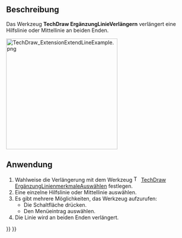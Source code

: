 <languages/>

{{Docnav/de
|[[TechDraw_ExtensionChangeLineAttributes/de|ErgänzungLinienmerkmaleÄndern]]
|[[TechDraw_ExtensionShortenLine/de|ErgänzungLinieKürzen]]
|[[TechDraw_Workbench/de|TechDraw]]
|IconL=TechDraw_ExtensionChangeLineAttributes.svg
|IconR=TechDraw_ExtensionShortenLine.svg
|IconC=Workbench_TechDraw.svg
}}

{{GuiCommand/de
|Name=TechDraw ExtensionExtendLine
|Name/de=TechDraw ErgänzungLinieVerlängern
|MenuLocation=TechDraw → Extensions: Attributes/Modifications → Extend Line
|Workbenches=[[TechDraw_Workbench/de|TechDraw]]
|Shortcut=
|Version=0.20
|SeeAlso=[[TechDraw_ExtensionShortenLine/de|TechDraw ErgänzungLinieKürzen]]
}}

<span id="Description"></span>
==Beschreibung==

Das Werkzeug '''TechDraw ErgänzungLinieVerlängern''' verlängert eine Hilfslinie oder Mittellinie an beiden Enden.

[[Image:TechDraw_ExtensionExtendLineExample.png|300px]]
{{Caption|Rechts eine an beiden Enden verlängerte Mittellinie}}

<span id="Usage"></span>
==Anwendung==

# Wahlweise die Verlängerung mit dem Werkzeug [[Image:TechDraw_ExtensionSelectLineAttributes.svg|16px]] [[TechDraw_ExtensionSelectLineAttributes/de|TechDraw ErgänzungLinienmerkmaleAuswählen]] festlegen.
# Eine einzelne Hilfslinie oder Mittellinie auswählen.
# Es gibt mehrere Möglichkeiten, das Werkzeug aufzurufen:
#* Die Schaltfläche {{Button|[[Image:TechDraw_ExtensionExtendLine.svg|16px]] [[TechDraw_ExtensionExtendLine/de|Linie verlängern]]}} drücken.
#* Den Menüeintrag {{MenuCommand|TechDraw → Ergänzungen: Merkmale/Änderungen → [[Image:TechDraw_ExtensionExtendLine.svg|16px]] Linie verlängern}} auswählen.
# Die Linie wird an beiden Enden verlängert.


{{Docnav/de
|[[TechDraw_ExtensionChangeLineAttributes/de|ErgänzungLinienmerkmaleÄndern]]
|[[TechDraw_ExtensionShortenLine/de|ErgänzungLinieKürzen]]
|[[TechDraw_Workbench/de|TechDraw]]
|IconL=TechDraw_ExtensionChangeLineAttributes.svg
|IconR=TechDraw_ExtensionShortenLine.svg
|IconC=Workbench_TechDraw.svg
}}

{{TechDraw_Tools_navi{{#translation:}}}}
{{Userdocnavi{{#translation:}}}}